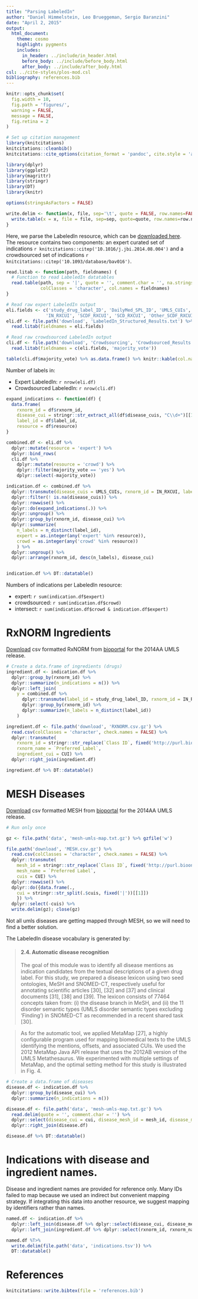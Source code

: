 ```yaml
---
title: "Parsing LabeledIn"
author: "Daniel Himmelstein, Leo Brueggeman, Sergio Baranzini"
date: "April 2, 2015"
output:
  html_document:
    theme: cosmo
    highlight: pygments
    includes:
      in_header: ../include/in_header.html
      before_body: ../include/before_body.html
      after_body: ../include/after_body.html
csl: ../cite-styles/plos-mod.csl
bibliography: references.bib
---
```


```r
knitr::opts_chunk$set(
  fig.width = 10,
  fig.path = 'figures/',
  warning = FALSE,
  message = FALSE,
  fig.retina = 2
)
```

```r
# Set up citation management
library(knitcitations)
knitcitations::cleanbib()
knitcitations::cite_options(citation_format = 'pandoc', cite.style = 'authoryear', hyperlink = 'to.bib', super = TRUE)
```

```r
library(dplyr)
library(ggplot2)
library(magrittr)
library(stringr)
library(DT)
library(knitr)

options(stringsAsFactors = FALSE)

write.delim <- function(x, file, sep='\t', quote = FALSE, row.names=FALSE, na = '', ...) {
  write.table(x = x, file = file, sep=sep, quote=quote, row.names=row.names, na=na, ...)
}
```

Here, we parse the LabeledIn resource, which can be [downloaded here](http://ftp.ncbi.nlm.nih.gov/pub/lu/LabeledIn/). The resource contains two components: an expert curated set of indications `r knitcitations::citep('10.1016/j.jbi.2014.08.004')` and a crowdsourced set of indications `r knitcitations::citep('10.1093/database/bav016')`.

```r
read.litab <- function(path, fieldnames) {
  # Function to read LabeledIn datatables
  read.table(path, sep = '|', quote = '', comment.char = '', na.strings = '',
             colClasses = 'character', col.names = fieldnames)
}

# Read raw expert LabeledIn output
eli.fields <- c('study_drug_label_ID', 'DailyMed_SPL_ID', 'UMLS_CUIs',
               'IN_RXCUI', 'SCDF_RXCUI', 'SCD_RXCUI', 'Other_SCDF_RXCUI', 'Other_SCD_RXCUI')
eli.df <- file.path('download', 'LabeledIn_Structured_Results.txt') %>%
  read.litab(fieldnames = eli.fields)

# Read raw crowdsourced LabeledIn output
cli.df <- file.path('download', 'Crowdsourcing', 'Crowdsourced_Results.txt') %>%
  read.litab(fieldnames = c(eli.fields, 'majority_vote'))

table(cli.df$majority_vote) %>% as.data.frame() %>% knitr::kable(col.names = c('Majority Vote', 'Count'))
```

Number of labels in:

+ Expert LabeledIn: `r nrow(eli.df)`
+ Crowdsourced LabeledIn: `r nrow(cli.df)`

```r
expand_indications <- function(df) {
  data.frame(
    rxnorm_id = df$rxnorm_id,
    disease_cui = stringr::str_extract_all(df$disease_cuis, "C\\d+")[[1]],
    label_id = df$label_id,
    resource = df$resource)
}

combined.df <- eli.df %>% 
  dplyr::mutate(resource = 'expert') %>% 
  dplyr::bind_rows(
  cli.df %>% 
    dplyr::mutate(resource = 'crowd') %>%
    dplyr::filter(majority_vote == 'yes') %>%
    dplyr::select(-majority_vote))

indication.df <- combined.df %>% 
  dplyr::transmute(disease_cuis = UMLS_CUIs, rxnorm_id = IN_RXCUI, label_id = study_drug_label_ID, resource) %>%
  dplyr::filter(! is.na(disease_cuis)) %>% 
  dplyr::rowwise() %>%
  dplyr::do(expand_indications(.)) %>%
  dplyr::ungroup() %>% 
  dplyr::group_by(rxnorm_id, disease_cui) %>%
  dplyr::summarize(
    n_labels = n_distinct(label_id),
    expert = as.integer(any('expert' %in% resource)),
    crowd = as.integer(any('crowd' %in% resource))
    ) %>%
  dplyr::ungroup() %>%
  dplyr::arrange(rxnorm_id, desc(n_labels), disease_cui)


indication.df %>% DT::datatable()
```

Numbers of indications per LabeledIn resource:

+ expert: `r sum(indication.df$expert)`
+ crowdsourced: `r sum(indication.df$crowd)`
+ intersect: `r sum(indication.df$crowd & indication.df$expert)`

# RxNORM Ingredients
[Download](http://data.bioontology.org/ontologies/RXNORM/download?download_format=csv) csv formatted RxNORM from [bioportal](http://bioportal.bioontology.org/ontologies/RXNORM) for the 2014AA UMLS release.

```r
# Create a data.frame of ingredients (drugs)
ingredient.df <- indication.df %>%
  dplyr::group_by(rxnorm_id) %>%
  dplyr::summarize(n_indications = n()) %>%
  dplyr::left_join(
    y = combined.df %>%
      dplyr::transmute(label_id = study_drug_label_ID, rxnorm_id = IN_RXCUI) %>%
      dplyr::group_by(rxnorm_id) %>%
      dplyr::summarize(n_labels = n_distinct(label_id))
    )

ingredient.df <- file.path('download', 'RXNORM.csv.gz') %>%
  read.csv(colClasses = 'character', check.names = FALSE) %>% 
  dplyr::transmute(
    rxnorm_id = stringr::str_replace(`Class ID`, fixed('http://purl.bioontology.org/ontology/RXNORM/'), ''),
    rxnorm_name = `Preferred Label`,
    ingredient_cui = CUI) %>%
  dplyr::right_join(ingredient.df)

ingredient.df %>% DT::datatable()
```


# MESH Diseases
[Download](http://data.bioontology.org/ontologies/MESH/download?download_format=csv) csv formatted MESH from [bioportal](http://data.bioontology.org/ontologies/RXNORM) for the 2014AA UMLS release.

```r
# Run only once

gz <- file.path('data', 'mesh-umls-map.txt.gz') %>% gzfile('w')

file.path('download', 'MESH.csv.gz') %>%
  read.csv(colClasses = 'character', check.names = FALSE) %>%
  dplyr::transmute(
    mesh_id = stringr::str_replace(`Class ID`, fixed('http://purl.bioontology.org/ontology/MESH/'), ''),
    mesh_name = `Preferred Label`,
    cuis = CUI) %>% 
  dplyr::rowwise() %>% 
  dplyr::do({data.frame(.,
    cui = stringr::str_split(.$cuis, fixed('|'))[[1]])
    }) %>% 
  dplyr::select(-cuis) %>%
  write.delim(gz); close(gz)

```

Not all umls diseases are getting mapped through MESH, so we will need to find a better solution.

The LabeledIn disease vocabulary is generated by:

> #### 2.4. Automatic disease recognition
The goal of this module was to identify all disease mentions as indication candidates from the textual descriptions of a given drug label. For this study, we prepared a disease lexicon using two seed ontologies, MeSH and SNOMED-CT, respectively useful for annotating scientific articles [30], [32] and [37] and clinical documents [31], [38] and [39]. The lexicon consists of 77464 concepts taken from: (i) the disease branch in MeSH, and (ii) the 11 disorder semantic types (UMLS disorder semantic types excluding 'Finding') in SNOMED-CT as recommended in a recent shared task [30].

> As for the automatic tool, we applied MetaMap [27], a highly configurable program used for mapping biomedical texts to the UMLS identifying the mentions, offsets, and associated CUIs. We used the 2012 MetaMap Java API release that uses the 2012AB version of the UMLS Metathesaurus. We experimented with multiple settings of MetaMap, and the optimal setting method for this study is illustrated in Fig. 4.


```r
# Create a data.frame of diseases
disease.df <- indication.df %>%
  dplyr::group_by(disease_cui) %>%
  dplyr::summarize(n_indications = n())

disease.df <- file.path('data', 'mesh-umls-map.txt.gz') %>%
  read.delim(quote = '', comment.char = '') %>%
  dplyr::select(disease_cui = cui, disease_mesh_id = mesh_id, disease_mesh_name = mesh_name) %>%
  dplyr::right_join(disease.df)

disease.df %>% DT::datatable()
```

# Indications with disease and ingredient names.

Disease and ingredient names are provided for reference only. Many IDs failed to map because we used an indirect but convenient mapping strategy. If integrating this data into another resource, we suggest mapping by identifiers rather than names.

```r
named.df <- indication.df %>%
  dplyr::left_join(disease.df %>% dplyr::select(disease_cui, disease_mesh_name)) %>% 
  dplyr::left_join(ingredient.df %>% dplyr::select(rxnorm_id, rxnorm_name))

named.df %T>% 
  write.delim(file.path('data', 'indications.tsv')) %>% 
  DT::datatable()
```

# References
```r
knitcitations::write.bibtex(file = 'references.bib')
```